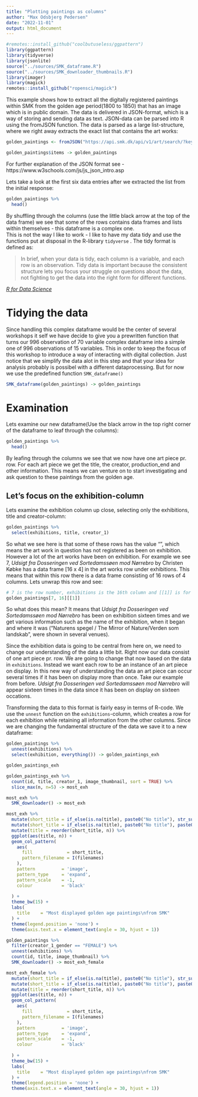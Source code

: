 ```yaml
---
title: "Plotting paintings as columns"
author: "Max Odsbjerg Pedersen"
date: "2022-11-01"
output: html_document
---
```


```r
#remotes::install_github("coolbutuseless/ggpattern")
library(ggpattern)
library(tidyverse)
library(jsonlite)
source("../sources/SMK_dataframe.R")
source("../sources/SMK_downloader_thumbnails.R")
library(imager)
library(magick)
remotes::install_github("ropensci/magick")
```

This example shows how to extract all the digitally registered paintings within SMK from the golden age period(1800 to 1850) that has an image which is in public domain. The data is delivered in JSON-format, which is a way of storing and sending data as text. JSON-data can be parsed into R using the fromJSON function. The data is parsed as a large list-structure, where we right away extracts the exact list that contains the art works:

```r
golden_paintings <- fromJSON("https://api.smk.dk/api/v1/art/search/?keys=*&range=[production_dates_start%3A{1800-01-01T00%3A00%3A00.000Z%3B1849-12-31T00%3A00%3A00.000Z}]&filters=[has_image:true],[object_names:maleri],[public_domain:true]&offset=0&rows=2000")

golden_paintings$items -> golden_paintings
```

For further explanation of the JSON format see - https://www.w3schools.com/js/js_json_intro.asp

Lets take a look at the first six data entries after we extracted the list from the initial response:
```r
golden_paintings %>% 
  head()
```
By shuffling through the columns (use the little black arrow at the top of the data frame) we see that some of the rows contains data frames and lists within themselves - this dataframe is a complex one.\
This is not the way I like to work - I like to have my data tidy and use the functions put at disposal in the R-library `tidyverse` . The tidy format is defined as:

> In brief, when your data is tidy, each column is a variable, and each row is an observation. Tidy data is important because the consistent structure lets you focus your struggle on questions about the data, not fighting to get the data into the right form for different functions.

[*R for Data Science*](https://r4ds.had.co.nz/introduction.html)

# Tidying the data
Since handling this complex dataframe would be the center of several workshops it self we have decide to give you a prewritten function that turns our 996 observation of 70 variable complex dataframe into a simple one of 996 observations of 15 variables. This in order to keep the focus of this workshop to introduce a way of interacting with digital collection. Just notice that we simplify the data alot in this step and that your idea for analysis probably is possibel with a different dataprocessing. But for now we use the predefined function `SMK_dataframe()`



```r
SMK_dataframe(golden_paintings) -> golden_paintings
```

# Examination

Lets examine our new dataframe(Use the black arrow in the top right corner of the dataframe to leaf through the columns):
```r
golden_paintings %>% 
  head()
```
By leafing through the columns we see that we now have one art piece pr. row. For each art piece we get the title, the creator, production_end and other information. This means we can venture on to start investigating and ask question to these paintings from the golden age.



## Let's focus on the exhibition-column
Lets examine the exhibition column up close, selecting only the exhibitions, title and creator-column:
```r
golden_paintings %>% 
  select(exhibitions, title, creator_1)
```

So what we see here is that some of these rows has the value "<NULL>", which means the art work in question has not registered as been on exhibition. However a lot of the art works have been on exhibition. For example we see 7, *Udsigt fra Dosseringen ved Sortedamssøen mod Nørrebro* by Christen Købke has a data frame [16 x 4] in the art works row under exhibitions. This means that within this row there is a data frame consisting of 16 rows of 4 columns. Lets unwrap this row and see: 
```r
# 7 is the row number, exhibitions is the 16th column and [[1]] is for diving into the data frame
golden_paintings[7, 16][[1]]
```
So what does this mean? It means that *Udsigt fra Dosseringen ved Sortedamssøen mod Nørrebro* has been on exhibition sixteen times and we get various information such as the name of the exhibition, when it began and where it was ("Naturens spegel / The Mirror of Nature/Verden som landskab", were shown in several venues). 

Since the exhibition data is going to be central from here on, we need to change our understanding of the data a little bit. Right now our data consist of one art piece pr. row. We are going to change that now based on the data in `exhibitions`. Instead we want each row to be an instance of an art piece on display. In this new way of understanding the data an art piece can occur several times if it has been on display more than once. Take our example from before. *Udsigt fra Dosseringen ved Sortedamssøen mod Nørrebro*  will appear sixteen times in the data since it has been on display on sixteen occations.

Transforming the data to this format is fairly easy in terms of R-code. We use the `unnest` function on the `exhibitions`-column, which creates a row for each exhibition while retaining all information from the other columns. Since we are changing the fundamental structure of the data we save it to a new dataframe:

```r
golden_paintings %>% 
  unnest(exhibitions) %>% 
  select(exhibition, everything()) -> golden_paintings_exh

golden_paintings_exh
```







```r
golden_paintings_exh %>% 
  count(id, title, creator_1, image_thumbnail, sort = TRUE) %>% 
  slice_max(n, n=5) -> most_exh
```




```r
most_exh %>% 
  SMK_downloader() -> most_exh
```




```r
most_exh %>% 
  mutate(short_title = if_else(is.na(title), paste0("No title"), str_sub(title, start = 1L, end = 25L))) %>% 
  mutate(short_title = if_else(is.na(title), paste0("No title"), paste0(short_title, "[...]"))) %>% 
  mutate(title = reorder(short_title, n)) %>% 
  ggplot(aes(title, n)) +
  geom_col_pattern(
    aes(
      fill             = short_title,
      pattern_filename = I(filenames)
    ), 
    pattern          = 'image', 
    pattern_type     = 'expand',
    pattern_scale    = -1,
    colour           = 'black'
    
  ) +
  theme_bw(15) +
  labs(
    title    = "Most displayed golden age paintings\nfrom SMK"
  ) +
  theme(legend.position = 'none') +
  theme(axis.text.x = element_text(angle = 30, hjust = 1))
```




```r
golden_paintings %>% 
  filter(creator_1_gender == "FEMALE") %>% 
  unnest(exhibitions) %>% 
  count(id, title, image_thumbnail) %>% 
  SMK_downloader() -> most_exh_female
```

```r
most_exh_female %>% 
  mutate(short_title = if_else(is.na(title), paste0("No title"), str_sub(title, start = 1L, end = 25L))) %>% 
  mutate(short_title = if_else(is.na(title), paste0("No title"), paste0(short_title, "[...]"))) %>% 
  mutate(title = reorder(short_title, n)) %>% 
  ggplot(aes(title, n)) +
  geom_col_pattern(
    aes(
      fill             = short_title,
      pattern_filename = I(filenames)
    ), 
    pattern          = 'image', 
    pattern_type     = 'expand',
    pattern_scale    = -1,
    colour           = 'black'
    
  ) +
  theme_bw(15) +
  labs(
    title    = "Most displayed golden age paintings\nfrom SMK"
  ) +
  theme(legend.position = 'none') +
  theme(axis.text.x = element_text(angle = 30, hjust = 1))
```


